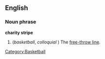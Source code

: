 ==English==

===Noun phrase===
'''charity stripe'''

# (''basketball'', ''colloquial'' [[Category:Basketball]]) The [[free-throw line]].